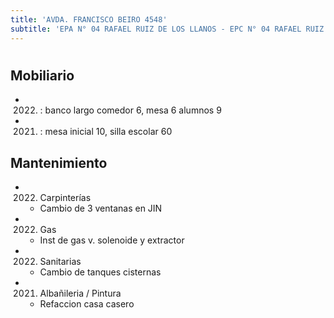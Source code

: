 ```yaml
---
title: 'AVDA. FRANCISCO BEIRO 4548'
subtitle: 'EPA N° 04 RAFAEL RUIZ DE LOS LLANOS - EPC N° 04 RAFAEL RUIZ DE LOS LLANOS - JIN D (EPCJC 04/17°) VICTORIA OCAMPO [S]'
---
```


#


## Mobiliario

*  (2022) : banco largo comedor 6, mesa 6 alumnos 9 

*  (2021) : mesa inicial 10, silla escolar 60 





## Mantenimiento

*  (2022) Carpinterías 
    + Cambio de 3 ventanas en JIN

*  (2022) Gas 
    + Inst de gas v. solenoide y extractor

*  (2022) Sanitarias 
    + Cambio de tanques cisternas

*  (2021) Albañileria / Pintura 
    + Refaccion casa casero



